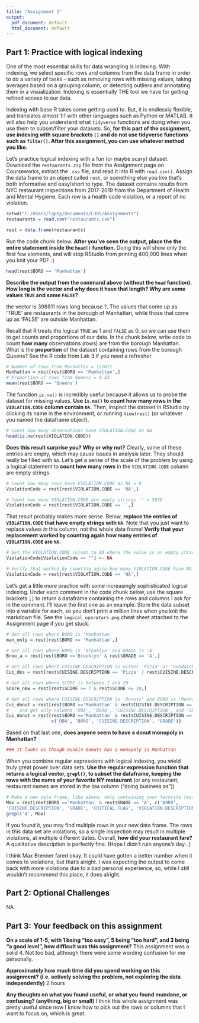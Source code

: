 ---
title: "Assignment 3"
output:
  pdf_document: default
  html_document: default
---

## Part 1: Practice with logical indexing

One of the most essential skills for data wrangling is indexing. With indexing, we select specific rows and columns from the data frame in order to do a variety of tasks - such as removing rows with missing values, taking averages based on a grouping column, or detecting outliers and annotating them in a visualization. Indexing is essentially THE tool we have for getting refined access to our data.

Indexing with base R takes some getting used to. But, it is endlessly flexible, and translates almost 1:1 with other languages such as Python or MATLAB. It will also help you understand what `tidyverse` functions are doing when you use them to subset/filter your datasets. So, **for this part of the assignment, use indexing with square brackets `[]` and do not use tidyverse functions such as `filter()`. After this assignment, you can use whatever method you like.**

Let's practice logical indexing with a fun (or maybe scary) dataset. Download the `restaurants.zip` file from the Assignment page on Courseworks, extract the `.csv` file, and read it into R with `read.csv()`. Assign the data frame to an object called `rest`, or something else you like that's both informative and easy/short to type. The dataset contains results from NYC restaurant inspections from 2017-2019 from the Department of Health and Mental Hygiene. Each row is a health code violation, or a report of no violation.

```{r}
setwd("C:/Users/lgptp/Documents/LJDS/Assignments")
restaurants = read.csv("restaurants.csv")

rest = data.frame(restaurants)
```

Run the code chunk below. **After you've seen the output, place the the entire statement inside the `head()` function.** Doing this will show only the first few elements, and will stop RStudio from printing 400,000 lines when you knit your PDF :)

```{r}
head(rest$BORO == 'Manhattan')
```

**Describe the output from the command above (without the `head` function). How long is the vector and why does it have that length? Why are some values `TRUE` and some `FALSE`?**

the vector is 398811 rows long because ?. The values that come up as 'TRUE' are restaurants in the borough of Manhattan, while those that come up as 'FALSE' are outside Manhattan.



Recall that R treats the logical `TRUE` as 1 and `FALSE` as 0, so we can use them to get counts and proportions of our data. In the chunk below, write code to count **how many** observations (rows) are from the borough Manhattan. What is the **proportion** of the dataset containing rows from the borough Queens? See the R code from Lab 3 if you need a refresher.

```{r}
# Number of rows from Manhattan = 157071
Manhattan = rest[rest$BORO == 'Manhattan',]
# Proportion of rows from Queens = 0.23
mean(rest$BORO == 'Queens')
```

The function `is.na()` is incredibly useful because it allows us to probe the dataset for missing values. **Use `is.na()` to count how many rows in the `VIOLATION.CODE` column contain `NA`.** Then, inspect the dataset in RStudio by clicking its name in the environment, or running `View(rest)` (or whatever you named the dataframe object).

```{r}
# Count how many observations have VIOLATION.CODE as NA
head(is.na(rest$VIOLATION.CODE))
```

**Does this result surprise you? Why or why not?** Clearly, some of these entries are empty, which may cause issues in analysis later. They should really be filled with `NA`. Let's get a sense of the scale of the problem by using a logical statement to **count how many rows** in the `VIOLATION.CODE` column are empty strings 
```{r}
# Count how many rows have VIOLATION.CODE as NA = 0
ViolationCode = rest[rest$VIOLATION.CODE == 'NA',]
```

```{r}
# Count how many VIOLATION.CODE are empty strings '' = 5936
ViolationCode = rest[rest$VIOLATION.CODE == '',]
```

That result probably makes more sense. Below, **replace the entries of `VIOLATION.CODE` that have empty strings with `NA`**. Note that you just want to replace values in this column, not the whole data frame! **Verify that your replacement worked by counting again how many entries of `VIOLATION.CODE` are `NA`.**

```{r}
# Set the VIOLATION.CODE column to NA where the value is an empty string
ViolationCode[ViolationCode == ""] <- NA 

# Verify that worked by counting again how many VIOLATION.CODE have NA
ViolationCode = rest[rest$VIOLATION.CODE == 'NA',]
```

Let's get a little more practice with some increasingly sophisticated logical indexing. Under each comment in the code chunk below, use the square brackets `[]` to return a dataframe containing the rows and columns I ask for in the comment. I'll leave the first one as an example. Store the data subset into a variable for each, so you don't print a million lines when you knit the markdown file. See the `logical_operators.png` cheat sheet attached to the Assignment page if you get stuck.

```{r}
# Get all rows where BORO is 'Manhattan'
man_only = rest[rest$BORO == 'Manhattan',]

# Get all rows where BORO is 'Brooklyn' and GRADE is 'A'
Broo_a = rest[rest$BORO =='Brooklyn' & rest$GRADE == 'A',]

# Get all rows where CUISINE.DESCRIPTION is either 'Pizza' or 'Sandwiches'
Cui_des = rest[rest$CUISINE.DESCRIPTION == 'Pizza' | rest$CUISINE.DESCRIPTION == 'Sandwiches',]

# Get all rows where SCORE is between 7 and 20
Score_new = rest[rest$SCORE >= 7 & rest$SCORE <= 20,]

# Get all rows where CUISINE.DESCRIPTION is 'Donuts' and BORO is 'Manhattan'
Cui_donut = rest[rest$BORO =='Manhattan' & rest$CUISINE.DESCRIPTION == 'Donuts',]
#    and get only columns 'DBA', 'BORO', 'CUISINE.DESCRIPTION', and 'GRADE'
Cui_donut = rest[rest$BORO =='Manhattan' & rest$CUISINE.DESCRIPTION == 'Donuts', 
                 c('DBA', 'BORO', 'CUISINE.DESCRIPTION', 'GRADE')]

```

Based on that last one, **does anyone seem to have a donut monopoly in Manhattan?**
```{r}
### It looks as though Dunkin Donuts has a monopoly in Manhattan
```

When you combine regular expressions with logical indexing, you wield truly great power over data sets. **Use the regular expression function that returns a logical vector, `grepl()`, to subset the dataframe, keeping the rows with the name of your favorite NY restaurant** (or any restaurant; restaurant names are stored in the `DBA` column ("doing business as"))

```{r}
# Make a new data frame, like above, only containing your favorite restaurant
Max = rest[rest$BORO =='Manhattan' & rest$GRADE == 'A', c('BORO', 
'CUISINE.DESCRIPTION', 'GRADE', 'CRITICAL.FLAG', 'VIOLATION.DESCRIPTION')]
grepl('A', Max)
```

If you found it, you may find multiple rows in your new data frame. The rows in this data set are violations, so a single inspection may result in multiple violations, at multiple different dates. Overall, **how did your restaurant fare?** A qualitative description is perfectly fine. (Hope I didn't ruin anyone's day...)

I think Max Brenner fared okay. It could have gotten a better number when it comes to violations, but that's alright. I was expecting the output to come back with more violations due to a bad personal experience, so, while I still wouldn't recommend this place, it does alright.


## Part 2: Optional Challenges

NA

## Part 3: Your feedback on this assignment

**On a scale of 1-5, with 1 being “too easy”, 5 being “too hard”, and 3 being “a good level”, how difficult was this assignment?**
This assignment was a solid 4. Not too bad, although there were some wording confusion for me personally.

**Approximately how much time did you spend working on this assignment? (i.e. actively solving the problem, not exploring the data independently)**
2 hours 

**Any thoughts on what you found useful, or what you found mundane, or confusing? (anything, big or small)**
I think this whole assignment was pretty useful since now I know how to pick out the rows or columns that I want to focus on, which is great. 
